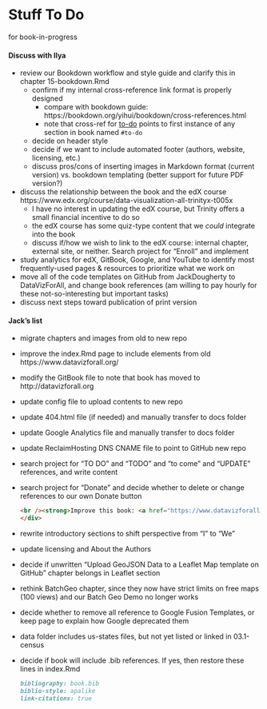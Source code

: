 # Stuff To Do {#stuff-to-do}
for book-in-progress

#### Discuss with Ilya {-}
- review our Bookdown workflow and style guide and clarify this in chapter 15-bookdown.Rmd
  - confirm if my internal cross-reference link format is properly designed
    - compare with bookdown guide: https://bookdown.org/yihui/bookdown/cross-references.html
    - note that cross-ref for [to-do](#to-do) points to first instance of any section in book named `#to-do`
  - decide on header style
  - decide if we want to include automated footer (authors, website, licensing, etc.)
  - discuss pros/cons of inserting images in Markdown format (current version) vs. bookdown templating (better support for future PDF version?)
- discuss the relationship between the book and the edX course https://www.edx.org/course/data-visualization-all-trinityx-t005x
  - I have no interest in updating the edX course, but Trinity offers a small financial incentive to do so
  - the edX course has some quiz-type content that we *could* integrate into the book
  - discuss if/how we wish to link to the edX course: internal chapter, external site, or neither. Search project for "Enroll" and implement
- study analytics for edX, GitBook, Google, and YouTube to identify most frequently-used pages & resources to prioritize what we work on
- move all of the code templates on GitHub from JackDougherty to DataVizForAll, and change book references (am willing to pay hourly for these not-so-interesting but important tasks)
- discuss next steps toward publication of print version


#### Jack's list {-}
- migrate chapters and images from old to new repo
- improve the index.Rmd page to include elements from old https://www.datavizforall.org/
- modify the GitBook file to note that book has moved to http://datavizforall.org
- update config file to upload contents to new repo
- update 404.html file (if needed) and manually transfer to docs folder
- update Google Analytics file and manually transfer to docs folder
- update ReclaimHosting DNS CNAME file to point to GitHub new repo
- search project for "TO DO" and "TODO" and "to come" and "UPDATE" references, and write content
- search project for "Donate" and decide whether to delete or change references to our own Donate button
  ```html
  <br /><strong>Improve this book: <a href="https://www.datavizforall.org/donate">Donate to DataViz students</a></strong> and <strong><a href="https://www.datavizforall.org/introduction/how.html">add comments or revisions</a></strong>.
  </div>
  ```
- rewrite introductory sections to shift perspective from "I" to "We"
- update licensing and About the Authors
- decide if unwritten "Upload GeoJSON Data to a Leaflet Map template on GitHub" chapter belongs in Leaflet section
- rethink BatchGeo chapter, since they now have strict limits on free maps (100 views) and our Batch Geo Demo no longer works
- decide whether to remove all reference to Google Fusion Templates, or keep page to explain how Google deprecated them
- data folder includes us-states files, but not yet listed or linked in 03.1-census
- decide if book will include .bib references. If yes, then restore these lines in index.Rmd
  ```markdown
  bibliography: book.bib
  biblio-style: apalike
  link-citations: true
  ```

